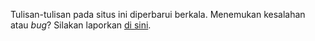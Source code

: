 :::{.callout-warning}
Tulisan-tulisan pada situs ini diperbarui berkala. 
Menemukan kesalahan atau _bug_? Silakan laporkan [di sini](https://github.com/ariaghora/mlfs/issues).
:::